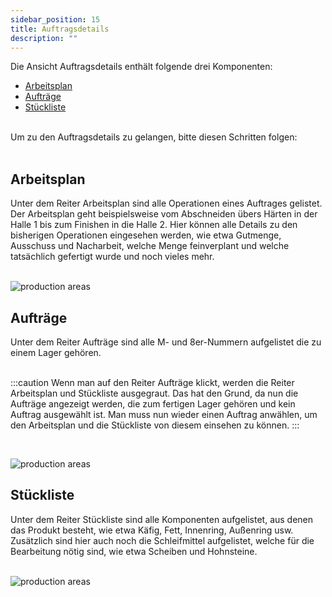 ```yaml
---
sidebar_position: 15
title: Auftragsdetails
description: ""
---
```


<div className="background-container">

Die Ansicht Auftragsdetails enthält folgende drei Komponenten:

- [Arbeitsplan](#arbeitsplan)
- [Aufträge](#aufträge)
- [Stückliste](#stückliste)

</div>
<br/>

<div className="background-container">
Um zu den Auftragsdetails zu gelangen, bitte diesen Schritten folgen:
<br/>
<br/>

<ActivateAssignmentDetails/>
</div>



## Arbeitsplan
<div className="background-container">
    Unter dem Reiter Arbeitsplan sind alle Operationen eines Auftrages gelistet. Der Arbeitsplan geht beispielsweise vom Abschneiden übers Härten in der Halle 1 
    bis zum Finishen in die Halle 2.
    Hier können alle Details zu den bisherigen Operationen eingesehen werden, wie etwa Gutmenge, Ausschuss und Nacharbeit, welche Menge feinverplant und welche tatsächlich
    gefertigt wurde und noch vieles mehr.
<br/>
<br/>

![production areas](../../../../static/img/fertigung/rückmeldung/auftragsdetails/4.png)

</div>



## Aufträge
<div className="background-container">
Unter dem Reiter Aufträge sind alle M- und 8er-Nummern aufgelistet die zu einem Lager gehören.
<br/>
<br/>

:::caution
Wenn man auf den Reiter Aufträge klickt, werden die Reiter Arbeitsplan und Stückliste ausgegraut. 
Das hat den Grund, da nun die Aufträge angezeigt werden, die zum fertigen Lager gehören und kein Auftrag ausgewählt ist. 
Man muss nun wieder einen Auftrag anwählen, um den Arbeitsplan und die Stückliste von diesem einsehen zu können.
:::

<br/>

![production areas](../../../../static/img/fertigung/rückmeldung/auftragsdetails/6.png)
</div>



## Stückliste
<div className="background-container">
    Unter dem Reiter Stückliste sind alle Komponenten aufgelistet, aus denen das Produkt besteht, wie etwa Käfig, Fett, Innenring, Außenring usw.
    Zusätzlich sind hier auch noch die Schleifmittel aufgelistet, welche für die Bearbeitung nötig sind, wie etwa Scheiben und Hohnsteine.

    
<br/>
<br/>

![production areas](../../../../static/img/fertigung/rückmeldung/auftragsdetails/5.png)
</div> 